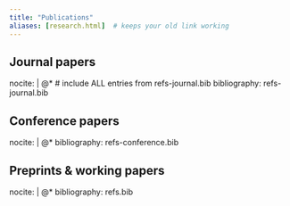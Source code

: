 ```yaml
---
title: "Publications"
aliases: [research.html]  # keeps your old link working
---
```


## Journal papers
::: {#journal-refs .quarto-bibliography}
nocite: |
  @*              # include ALL entries from refs-journal.bib
bibliography: refs-journal.bib
:::

## Conference papers
::: {#conf-refs .quarto-bibliography}
nocite: |
  @*
bibliography: refs-conference.bib
:::

## Preprints & working papers
::: {#preprint-refs .quarto-bibliography}
nocite: |
  @*
bibliography: refs.bib
:::
